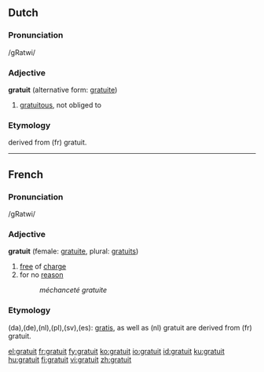 ==Dutch==

===Pronunciation===
/gRatwi/

===Adjective===
'''gratuit''' (alternative form: [[gratuite]])


# [[gratuitous]], not obliged to

===Etymology===
derived from (fr) gratuit.

----
==French==
===Pronunciation===
/gRatwi/

===Adjective===
'''gratuit''' (female: [[gratuite]], plural: [[gratuits]])

# [[free]] of [[charge]]
# for no [[reason]]
#: ''méchanceté gratuite''



===Etymology===

(da),(de),(nl),(pl),(sv),(es): [[gratis]], as well as (nl) gratuit are derived from (fr) gratuit.

[[el:gratuit]]
[[fr:gratuit]]
[[fy:gratuit]]
[[ko:gratuit]]
[[io:gratuit]]
[[id:gratuit]]
[[ku:gratuit]]
[[hu:gratuit]]
[[fi:gratuit]]
[[vi:gratuit]]
[[zh:gratuit]]